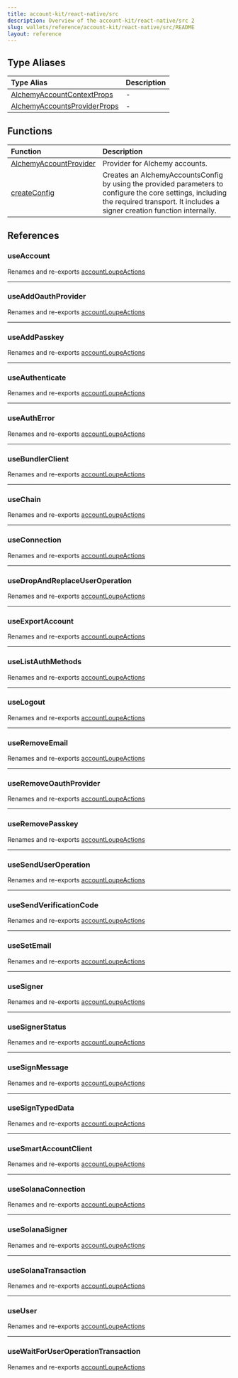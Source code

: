 ```yaml
---
title: account-kit/react-native/src
description: Overview of the account-kit/react-native/src 2
slug: wallets/reference/account-kit/react-native/src/README
layout: reference
---
```


## Type Aliases

| Type Alias                                                                    | Description |
| :---------------------------------------------------------------------------- | :---------- |
| [AlchemyAccountContextProps](type-aliases/AlchemyAccountContextProps.mdx)     | -           |
| [AlchemyAccountsProviderProps](type-aliases/AlchemyAccountsProviderProps.mdx) | -           |

## Functions

| Function                                                       | Description                                                                                                                                                                            |
| :------------------------------------------------------------- | :------------------------------------------------------------------------------------------------------------------------------------------------------------------------------------- |
| [AlchemyAccountProvider](functions/AlchemyAccountProvider.mdx) | Provider for Alchemy accounts.                                                                                                                                                         |
| [createConfig](functions/createConfig.mdx)                     | Creates an AlchemyAccountsConfig by using the provided parameters to configure the core settings, including the required transport. It includes a signer creation function internally. |

## References

### useAccount

Renames and re-exports [accountLoupeActions](../../core/src/variables/accountLoupeActions.mdx)

---

### useAddOauthProvider

Renames and re-exports [accountLoupeActions](../../core/src/variables/accountLoupeActions.mdx)

---

### useAddPasskey

Renames and re-exports [accountLoupeActions](../../core/src/variables/accountLoupeActions.mdx)

---

### useAuthenticate

Renames and re-exports [accountLoupeActions](../../core/src/variables/accountLoupeActions.mdx)

---

### useAuthError

Renames and re-exports [accountLoupeActions](../../core/src/variables/accountLoupeActions.mdx)

---

### useBundlerClient

Renames and re-exports [accountLoupeActions](../../core/src/variables/accountLoupeActions.mdx)

---

### useChain

Renames and re-exports [accountLoupeActions](../../core/src/variables/accountLoupeActions.mdx)

---

### useConnection

Renames and re-exports [accountLoupeActions](../../core/src/variables/accountLoupeActions.mdx)

---

### useDropAndReplaceUserOperation

Renames and re-exports [accountLoupeActions](../../core/src/variables/accountLoupeActions.mdx)

---

### useExportAccount

Renames and re-exports [accountLoupeActions](../../core/src/variables/accountLoupeActions.mdx)

---

### useListAuthMethods

Renames and re-exports [accountLoupeActions](../../core/src/variables/accountLoupeActions.mdx)

---

### useLogout

Renames and re-exports [accountLoupeActions](../../core/src/variables/accountLoupeActions.mdx)

---

### useRemoveEmail

Renames and re-exports [accountLoupeActions](../../core/src/variables/accountLoupeActions.mdx)

---

### useRemoveOauthProvider

Renames and re-exports [accountLoupeActions](../../core/src/variables/accountLoupeActions.mdx)

---

### useRemovePasskey

Renames and re-exports [accountLoupeActions](../../core/src/variables/accountLoupeActions.mdx)

---

### useSendUserOperation

Renames and re-exports [accountLoupeActions](../../core/src/variables/accountLoupeActions.mdx)

---

### useSendVerificationCode

Renames and re-exports [accountLoupeActions](../../core/src/variables/accountLoupeActions.mdx)

---

### useSetEmail

Renames and re-exports [accountLoupeActions](../../core/src/variables/accountLoupeActions.mdx)

---

### useSigner

Renames and re-exports [accountLoupeActions](../../core/src/variables/accountLoupeActions.mdx)

---

### useSignerStatus

Renames and re-exports [accountLoupeActions](../../core/src/variables/accountLoupeActions.mdx)

---

### useSignMessage

Renames and re-exports [accountLoupeActions](../../core/src/variables/accountLoupeActions.mdx)

---

### useSignTypedData

Renames and re-exports [accountLoupeActions](../../core/src/variables/accountLoupeActions.mdx)

---

### useSmartAccountClient

Renames and re-exports [accountLoupeActions](../../core/src/variables/accountLoupeActions.mdx)

---

### useSolanaConnection

Renames and re-exports [accountLoupeActions](../../core/src/variables/accountLoupeActions.mdx)

---

### useSolanaSigner

Renames and re-exports [accountLoupeActions](../../core/src/variables/accountLoupeActions.mdx)

---

### useSolanaTransaction

Renames and re-exports [accountLoupeActions](../../core/src/variables/accountLoupeActions.mdx)

---

### useUser

Renames and re-exports [accountLoupeActions](../../core/src/variables/accountLoupeActions.mdx)

---

### useWaitForUserOperationTransaction

Renames and re-exports [accountLoupeActions](../../core/src/variables/accountLoupeActions.mdx)
